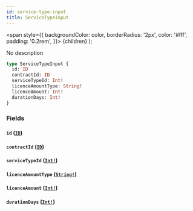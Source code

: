 ```yaml
---
id: service-type-input
title: ServiceTypeInput
---
```


<span
style={{
      backgroundColor: color,
      borderRadius: '2px',
      color: '#fff',
      padding: '0.2rem',
    }}>
{children}
</span>
);

No description

```graphql
type ServiceTypeInput {
  id: ID
  contractId: ID
  serviceTypeId: Int!
  licenceAmountType: String!
  licenceAmount: Int!
  durationDays: Int!
}
```

### Fields

#### `id` ([`ID`](/api/scalars/id))

#### `contractId` ([`ID`](/api/scalars/id))

#### `serviceTypeId` ([`Int!`](/api/scalars/int))

#### `licenceAmountType` ([`String!`](/api/scalars/string))

#### `licenceAmount` ([`Int!`](/api/scalars/int))

#### `durationDays` ([`Int!`](/api/scalars/int))
